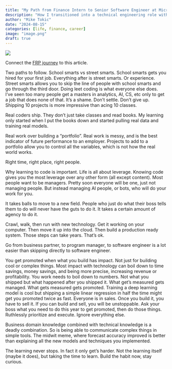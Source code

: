 ```yaml
---
title: "My Path from Finance Intern to Senior Software Engineer at Microsoft"
description: "How I transitioned into a technical engineering role with zero coding knowledge"
author: "Mike Tokic"
date: "2024-08-15"
categories: [life, finance, career]
image: "image.png"
draft: true
---
```


![](./image.png)


Connect the [FRP journey](https://mftokic.github.io/posts/2024-02-19-frp-journey/) to this article. 

Two paths to follow. School smarts vs street smarts. School smarts gets you hired for your first job. Everything after is street smarts. Or experience. Street smarts allows you to skip the line of people with school smarts and go through the third door. Doing leet coding is what everyone else does. I've seen too many people get a masters in analytics, AI, CS, etc only to get a job that does none of that. It's a shame. Don't settle. Don't give up. Shipping 10 projects is more impressive than acing 10 classes. 

Real coders ship. They don't just take classes and read books. My learning only started when I put the books down and started pulling real data and training real models. 

Real work over building a "portfolio". Real work is messy, and is the best indicator of future performance to an employer. Projects to add to a portfolio allow you to control all the variables, which is not how the real world works. 

Right time, right place, right people. 

Why learning to code is important. Life is all about leverage. Knowing code gives you the most leverage over any other form (all except content). Most people want to be managers. Pretty soon everyone will be one, just not managing people. But instead managing AI people, or bots, who will do your work for you. 

It takes balls to move to a new field. People who just do what their boss tells them to do will never have the guts to do it. It takes a certain amount of agency to do it. 

Crawl, walk, then run with new technology. Get it working on your computer. Then move it up into the cloud. Then build a production ready system. Those steps can take years. That's ok. 

Go from business partner, to program manager, to software engineer is a lot easier than skipping directly to software engineer. 

You get promoted when what you build has impact. Not just for building cool or complex things. Most impact with technology can boil down to time savings, money savings, and being more precise, increasing revenue or profitability. You work needs to boil down to numbers. Not what you shipped but what happened after you shipped it. What get's measured gets managed. What gets measured gets promoted. Training a deep learning model is cool but shipping a simple linear regression in half the time might get you promoted twice as fast. Everyone is in sales. Once you build it, you have to sell it. If you can build and sell, you will be unstoppable. Ask your boss what you need to do this year to get promoted, then do those things. Ruthlessly prioritize and execute. Ignore everything else. 

Business domain knowledge combined with technical knowledge is a deadly combination. So is being able to communicate complex things in simple tools. The midwit meme, where forecast accuracy improved is better than explaining all the new models and techniques you implemented. 

The learning never stops. In fact it only get's harder. Not the learning itself (maybe it does), but taking the time to learn. Build the habit now, stay curious.  
